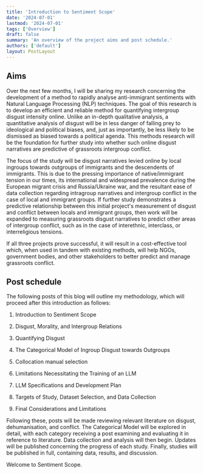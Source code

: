 ```yaml
---
title: 'Introduction to Sentiment Scope'
date: '2024-07-01'
lastmod: '2024-07-01'
tags: ['Overview']
draft: false
summary: 'An overview of the project aims and post schedule.'
authors: ['default']
layout: PostLayout
---
```


## Aims

Over the next few months, I will be sharing my research concerning the development of a method to rapidly analyse anti-immigrant sentiments with Natural Language Processing (NLP) techniques. The goal of this research is to develop an efficient and reliable method for quantifying intergroup disgust intensity online. Unlike an in-depth qualitative analysis, a quantitative analysis of disgust will be in less danger of falling prey to ideological and political biases, and, just as importantly, be less likely to be dismissed as biased towards a political agenda. This methods research will be the foundation for further study into whether such online disgust narratives are predictive of grassroots intergroup conflict.

The focus of the study will be disgust narratives levied online by local ingroups towards outgroups of immigrants and the descendents of immigrants. This is due to the pressing importance of native/immigrant tension in our times, its international and widespread prevalence during the European migrant crisis and Russia/Ukraine war, and the resultant ease of data collection regarding intragroup narratives and intergroup conflict in the case of local and immigrant groups. If further study demonstrates a predictive relationship between this initial project's measurement of disgust and conflict between locals and immigrant groups, then work will be expanded to measuring grassroots disgust narratives to predict other areas of intergroup conflict, such as in the case of interethnic, interclass, or interreligious tensions.

If all three projects prove successful, it will result in a cost-effective tool which, when used in tandem with existing methods, will help NGOs, government bodies, and other stakeholders to better predict and manage grassroots conflict.

## Post schedule

The following posts of this blog will outline my methodology, which will proceed after this introduction as follows:

  1. Introduction to Sentiment Scope

  2. Disgust, Morality, and Intergroup Relations

  3. Quantifying Disgust

  4. The Categorical Model of Ingroup Disgust towards Outgroups

  5. Collocation manual selection

  6. Limitations Necessitating the Training of an LLM

  7. LLM Specifications and Development Plan

  8. Targets of Study, Dataset Selection, and Data Collection

  9. Final Considerations and Limitations

Following these, posts will be made reviewing relevant literature on disgust, dehumanisation, and conflict. The Categorical Model will be explored in detail, with each category receiving a post examining and evaluating it in reference to literature. Data collection and analysis will then begin. Updates will be published concerning the progress of each study. Finally, studies will be published in full, containing data, results, and discussion.

Welcome to Sentiment Scope.

